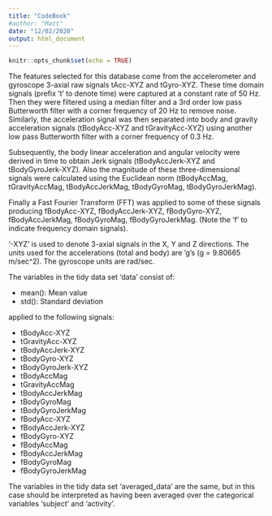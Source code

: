 ```yaml
---
title: "CodeBook"
#author: "Matt"
date: "12/02/2020"
output: html_document
---
```


```r
knitr::opts_chunk$set(echo = TRUE)
```


The features selected for this database come from the accelerometer and gyroscope 3-axial raw signals tAcc-XYZ and tGyro-XYZ. These time domain signals (prefix 't' to denote time) were captured at a constant rate of 50 Hz. Then they were filtered using a median filter and a 3rd order low pass Butterworth filter with a corner frequency of 20 Hz to remove noise. Similarly, the acceleration signal was then separated into body and gravity acceleration signals (tBodyAcc-XYZ and tGravityAcc-XYZ) using another low pass Butterworth filter with a corner frequency of 0.3 Hz. 

Subsequently, the body linear acceleration and angular velocity were derived in time to obtain Jerk signals (tBodyAccJerk-XYZ and tBodyGyroJerk-XYZ). Also the magnitude of these three-dimensional signals were calculated using the Euclidean norm (tBodyAccMag, tGravityAccMag, tBodyAccJerkMag, tBodyGyroMag, tBodyGyroJerkMag). 

Finally a Fast Fourier Transform (FFT) was applied to some of these signals producing fBodyAcc-XYZ, fBodyAccJerk-XYZ, fBodyGyro-XYZ, fBodyAccJerkMag, fBodyGyroMag, fBodyGyroJerkMag. (Note the 'f' to indicate frequency domain signals). 

'-XYZ' is used to denote 3-axial signals in the X, Y and Z directions. The units used for the accelerations (total and body) are 'g's (g = 9.80665 m/sec^2). The gyroscope units are rad/sec.

The variables in the tidy data set 'data' consist of: 

* mean(): Mean value 
* std(): Standard deviation

applied to the following signals:

- tBodyAcc-XYZ
- tGravityAcc-XYZ
- tBodyAccJerk-XYZ
- tBodyGyro-XYZ
- tBodyGyroJerk-XYZ
- tBodyAccMag
- tGravityAccMag
- tBodyAccJerkMag
- tBodyGyroMag
- tBodyGyroJerkMag
- fBodyAcc-XYZ
- fBodyAccJerk-XYZ
- fBodyGyro-XYZ
- fBodyAccMag
- fBodyAccJerkMag
- fBodyGyroMag
- fBodyGyroJerkMag

The variables in the tidy data set 'averaged_data' are the same, but in this case should be interpreted as having been averaged over the categorical variables 'subject' and 'activity'.



